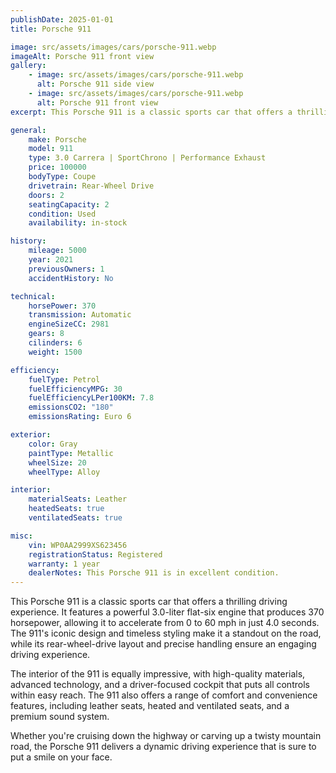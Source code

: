 ```yaml
---
publishDate: 2025-01-01
title: Porsche 911

image: src/assets/images/cars/porsche-911.webp
imageAlt: Porsche 911 front view
gallery:
    - image: src/assets/images/cars/porsche-911.webp
      alt: Porsche 911 side view
    - image: src/assets/images/cars/porsche-911.webp
      alt: Porsche 911 front view
excerpt: This Porsche 911 is a classic sports car that offers a thrilling driving experience.

general:
    make: Porsche
    model: 911
    type: 3.0 Carrera | SportChrono | Performance Exhaust
    price: 100000
    bodyType: Coupe
    drivetrain: Rear-Wheel Drive
    doors: 2
    seatingCapacity: 2
    condition: Used
    availability: in-stock

history:
    mileage: 5000
    year: 2021
    previousOwners: 1
    accidentHistory: No

technical:
    horsePower: 370
    transmission: Automatic
    engineSizeCC: 2981
    gears: 8
    cilinders: 6
    weight: 1500

efficiency:
    fuelType: Petrol
    fuelEfficiencyMPG: 30
    fuelEfficiencyLPer100KM: 7.8
    emissionsCO2: "180"
    emissionsRating: Euro 6

exterior:
    color: Gray
    paintType: Metallic
    wheelSize: 20
    wheelType: Alloy

interior:
    materialSeats: Leather
    heatedSeats: true
    ventilatedSeats: true

misc:
    vin: WP0AA2999XS623456
    registrationStatus: Registered
    warranty: 1 year
    dealerNotes: This Porsche 911 is in excellent condition.
---
```


This Porsche 911 is a classic sports car that offers a thrilling driving experience. It features a powerful 3.0-liter flat-six engine that produces 370 horsepower, allowing it to accelerate from 0 to 60 mph in just 4.0 seconds. The 911's iconic design and timeless styling make it a standout on the road, while its rear-wheel-drive layout and precise handling ensure an engaging driving experience.

The interior of the 911 is equally impressive, with high-quality materials, advanced technology, and a driver-focused cockpit that puts all controls within easy reach. The 911 also offers a range of comfort and convenience features, including leather seats, heated and ventilated seats, and a premium sound system.

Whether you're cruising down the highway or carving up a twisty mountain road, the Porsche 911 delivers a dynamic driving experience that is sure to put a smile on your face.
